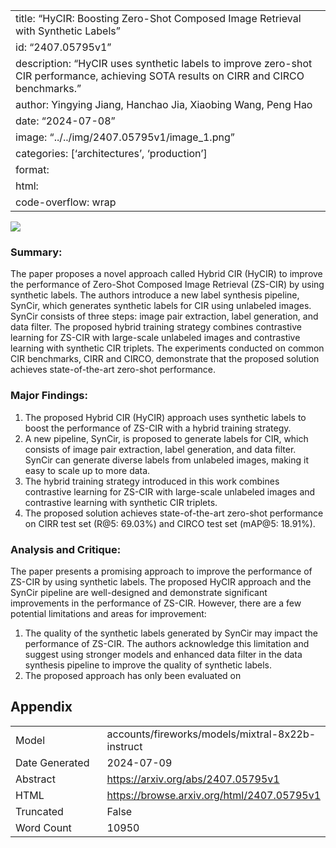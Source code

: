
---
title: "HyCIR: Boosting Zero-Shot Composed Image Retrieval with Synthetic Labels"
id: "2407.05795v1"
description: "HyCIR uses synthetic labels to improve zero-shot CIR performance, achieving SOTA results on CIRR and CIRCO benchmarks."
author: Yingying Jiang, Hanchao Jia, Xiaobing Wang, Peng Hao
date: "2024-07-08"
image: "../../img/2407.05795v1/image_1.png"
categories: ['architectures', 'production']
format:
  html:
    code-overflow: wrap
---

![](../../img/2407.05795v1/image_1.png)

### Summary:

The paper proposes a novel approach called Hybrid CIR (HyCIR) to improve the performance of Zero-Shot Composed Image Retrieval (ZS-CIR) by using synthetic labels. The authors introduce a new label synthesis pipeline, SynCir, which generates synthetic labels for CIR using unlabeled images. SynCir consists of three steps: image pair extraction, label generation, and data filter. The proposed hybrid training strategy combines contrastive learning for ZS-CIR with large-scale unlabeled images and contrastive learning with synthetic CIR triplets. The experiments conducted on common CIR benchmarks, CIRR and CIRCO, demonstrate that the proposed solution achieves state-of-the-art zero-shot performance.

### Major Findings:

1. The proposed Hybrid CIR (HyCIR) approach uses synthetic labels to boost the performance of ZS-CIR with a hybrid training strategy.
2. A new pipeline, SynCir, is proposed to generate labels for CIR, which consists of image pair extraction, label generation, and data filter. SynCir can generate diverse labels from unlabeled images, making it easy to scale up to more data.
3. The hybrid training strategy introduced in this work combines contrastive learning for ZS-CIR with large-scale unlabeled images and contrastive learning with synthetic CIR triplets.
4. The proposed solution achieves state-of-the-art zero-shot performance on CIRR test set (R@5: 69.03%) and CIRCO test set (mAP@5: 18.91%).

### Analysis and Critique:

The paper presents a promising approach to improve the performance of ZS-CIR by using synthetic labels. The proposed HyCIR approach and the SynCir pipeline are well-designed and demonstrate significant improvements in the performance of ZS-CIR. However, there are a few potential limitations and areas for improvement:

1. The quality of the synthetic labels generated by SynCir may impact the performance of ZS-CIR. The authors acknowledge this limitation and suggest using stronger models and enhanced data filter in the data synthesis pipeline to improve the quality of synthetic labels.
2. The proposed approach has only been evaluated on

## Appendix

|          |          |
|----------|----------|
| Model     | accounts/fireworks/models/mixtral-8x22b-instruct       |
| Date Generated     | 2024-07-09       |
| Abstract | [https://arxiv.org/abs/2407.05795v1](https://arxiv.org/abs/2407.05795v1)        |
| HTML     | [https://browse.arxiv.org/html/2407.05795v1](https://browse.arxiv.org/html/2407.05795v1)       |
| Truncated       | False       |
| Word Count       | 10950       |